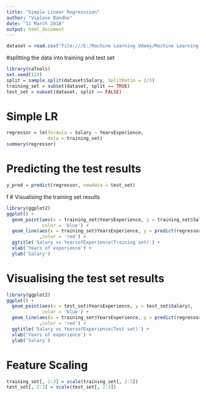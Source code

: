 ---
title: "Simple Linear Regresssion"
author: "Viplove Bandhe"
date: "11 March 2018"
output: html_document
---

```{r}
dataset = read.csv("file:///E:/Machine Learning Udemy/Machine Learning A-Z/Part 2 - Regression/Section 4 - Simple Linear Regression/Salary_Data.csv")
```


#splitting the data into training and test set
```{r}
library(caTools)
set.seed(123)
split = sample.split(dataset$Salary, SplitRatio = 2/3)
training_set = subset(dataset, split == TRUE)
test_set = subset(dataset, split == FALSE)
```

# Simple LR
```{r}
regressor = lm(formula = Salary ~ YearsExperience,
               data = training_set)
summary(regressor)
```

# Predicting the test results
```{r}
y_pred = predict(regressor, newdata = test_set)
```
f
# Visualising the training set results
```{r}
library(ggplot2)
ggplot() + 
  geom_point(aes(x = training_set$YearsExperience, y = training_set$Salary),
             color = 'blue') + 
  geom_line(aes(x = training_set$YearsExperience, y = predict(regressor, newdata = training_set))
            ,color = 'red') + 
  ggtitle('Salary vs YearsofExperience(Training set)') + 
  xlab('Years of experience') + 
  ylab('Salary')
```

# Visualising the test set results
```{r}
library(ggplot2)
ggplot() + 
  geom_point(aes(x = test_set$YearsExperience, y = test_set$Salary),
             color = 'blue') + 
  geom_line(aes(x = training_set$YearsExperience, y = predict(regressor, newdata = training_set))
            ,color = 'red') + 
  ggtitle('Salary vs YearsofExperience(Test set)') + 
  xlab('Years of experience') + 
  ylab('Salary')
```
# Feature Scaling
```{r}
training_set[, 2:3] = scale(training_set[, 2:3])
test_set[, 2:3] = scale(test_set[, 2:3])
```


